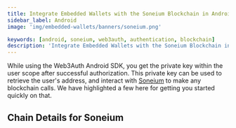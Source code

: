 ```yaml
---
title: Integrate Embedded Wallets with the Soneium Blockchain in Android
sidebar_label: Android
image: 'img/embedded-wallets/banners/soneium.png'

keywords: [android, soneium, web3auth, authentication, blockchain]
description: 'Integrate Embedded Wallets with the Soneium Blockchain in Android | Embedded Wallets'
---
```



While using the Web3Auth Android SDK, you get the private key within the user scope after successful authorization. This private key can be used to retrieve the user's address, and interact with [Soneium](https://ethereum.org/) to make any blockchain calls. We have highlighted a few here for getting you started quickly on that.

## Chain Details for Soneium

<ChainDetailsSoneium />

<EVMInteraction />
